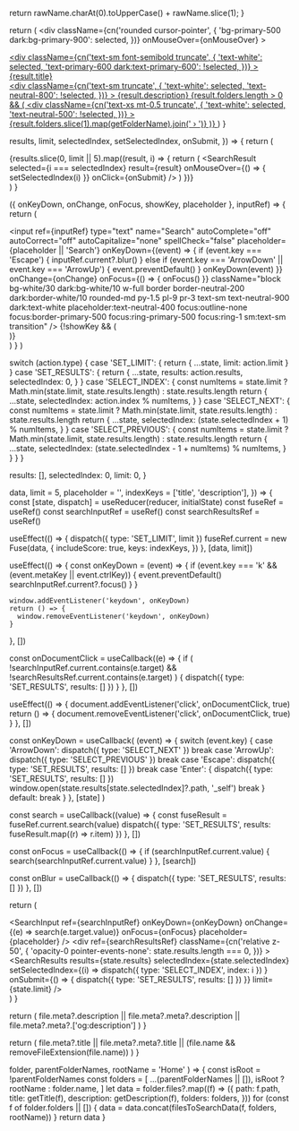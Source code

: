 
  return rawName.charAt(0).toUpperCase() + rawName.slice(1);
}

  return (
    <div
      className={cn('rounded cursor-pointer', {
        'bg-primary-500 dark:bg-primary-900': selected,
      })}
      onMouseOver={onMouseOver}
    >
      <a className="block m-3" href={result.path} onClick={onClick}>
        <div className="flex flex-col gap-0.5">
          <div
            className={cn('text-sm font-semibold truncate', {
              'text-white': selected,
              'text-primary-600 dark:text-primary-600': !selected,
            })}
          >
            {result.title}
          </div>
          <div
            className={cn('text-sm truncate', {
              'text-white': selected,
              'text-neutral-800': !selected,
            })}
          >
            {result.description}
          </div>
          {result.folders.length > 0 && (
            <div
              className={cn('text-xs mt-0.5 truncate', {
                'text-white': selected,
                'text-neutral-500': !selected,
              })}
            >
              {result.folders.slice(1).map(getFolderName).join(' › ')}
            </div>
          )}
        </div>
      </a>
    </div>
  )
}

  results,
  limit,
  selectedIndex,
  setSelectedIndex,
  onSubmit,
}) => {
  return (
    <div className="flex flex-col p-3 bg-white dark:bg-neutral-800 rounded-md border border-neutral-200 dark:border-white/10 antialiased">
      {results.slice(0, limit || 5).map((result, i) => {
        return (
          <SearchResult
            selected={i === selectedIndex}
            result={result}
            onMouseOver={() => {
              setSelectedIndex(i)
            }}
            onClick={onSubmit}
          />
        )
      })}
    </div>
  )
}

  ({ onKeyDown, onChange, onFocus, showKey, placeholder }, inputRef) => {
    return (
      <div className="relative antialiased">
        <div className="absolute inset-y-0 left-0 flex items-center pl-3">
          <SearchIcon className="w-4 h-4 text-neutral-500 dark:text-white/50" />
        </div>
        <input
          ref={inputRef}
          type="text"
          name="Search"
          autoComplete="off"
          autoCorrect="off"
          autoCapitalize="none"
          spellCheck="false"
          placeholder={placeholder || 'Search'}
          onKeyDown={(event) => {
            if (event.key === 'Escape') {
              inputRef.current?.blur()
            } else if (event.key === 'ArrowDown' || event.key === 'ArrowUp') {
              event.preventDefault()
            }
            onKeyDown(event)
          }}
          onChange={onChange}
          onFocus={() => {
            onFocus()
          }}
          className="block bg-white/30 dark:bg-white/10  w-full border border-neutral-200 dark:border-white/10 rounded-md py-1.5 pl-9 pr-3 text-sm text-neutral-900 dark:text-white placeholder:text-neutral-400 focus:outline-none focus:border-primary-500 focus:ring-primary-500 focus:ring-1 sm:text-sm transition"
        />
        {!showKey && (
          <div className="absolute inset-y-0 right-0 flex items-center pr-3">
            <Keys plain cmd char="K" />
          </div>
        )}
      </div>
    )
  }
)

  switch (action.type) {
    case 'SET_LIMIT': {
      return { ...state, limit: action.limit }
    }
    case 'SET_RESULTS': {
      return {
        ...state,
        results: action.results,
        selectedIndex: 0,
      }
    }
    case 'SELECT_INDEX': {
      const numItems = state.limit
        ? Math.min(state.limit, state.results.length)
        : state.results.length
      return {
        ...state,
        selectedIndex: action.index % numItems,
      }
    }
    case 'SELECT_NEXT': {
      const numItems = state.limit
        ? Math.min(state.limit, state.results.length)
        : state.results.length
      return {
        ...state,
        selectedIndex: (state.selectedIndex + 1) % numItems,
      }
    }
    case 'SELECT_PREVIOUS': {
      const numItems = state.limit
        ? Math.min(state.limit, state.results.length)
        : state.results.length
      return {
        ...state,
        selectedIndex: (state.selectedIndex - 1 + numItems) % numItems,
      }
    }
  }
}

  results: [],
  selectedIndex: 0,
  limit: 0,
}

  data,
  limit = 5,
  placeholder = '',
  indexKeys = ['title', 'description'],
}) => {
  const [state, dispatch] = useReducer(reducer, initialState)
  const fuseRef = useRef()
  const searchInputRef = useRef()
  const searchResultsRef = useRef()

  useEffect(() => {
    dispatch({ type: 'SET_LIMIT', limit })
    fuseRef.current = new Fuse(data, {
      includeScore: true,
      keys: indexKeys,
    })
  }, [data, limit])

  useEffect(() => {
    const onKeyDown = (event) => {
      if (event.key === 'k' && (event.metaKey || event.ctrlKey)) {
        event.preventDefault()
        searchInputRef.current?.focus()
      }
    }

    window.addEventListener('keydown', onKeyDown)
    return () => {
      window.removeEventListener('keydown', onKeyDown)
    }
  }, [])

  const onDocumentClick = useCallback((e) => {
    if (
      !searchInputRef.current.contains(e.target) &&
      !searchResultsRef.current.contains(e.target)
    ) {
      dispatch({ type: 'SET_RESULTS', results: [] })
    }
  }, [])

  useEffect(() => {
    document.addEventListener('click', onDocumentClick, true)
    return () => {
      document.removeEventListener('click', onDocumentClick, true)
    }
  }, [])

  const onKeyDown = useCallback(
    (event) => {
      switch (event.key) {
        case 'ArrowDown':
          dispatch({ type: 'SELECT_NEXT' })
          break
        case 'ArrowUp':
          dispatch({ type: 'SELECT_PREVIOUS' })
          break
        case 'Escape':
          dispatch({ type: 'SET_RESULTS', results: [] })
          break
        case 'Enter': {
          dispatch({ type: 'SET_RESULTS', results: [] })
          window.open(state.results[state.selectedIndex]?.path, '_self')
          break
        }
        default:
          break
      }
    },
    [state]
  )

  const search = useCallback((value) => {
    const fuseResult = fuseRef.current.search(value)
    dispatch({ type: 'SET_RESULTS', results: fuseResult.map((r) => r.item) })
  }, [])

  const onFocus = useCallback(() => {
    if (searchInputRef.current.value) {
      search(searchInputRef.current.value)
    }
  }, [search])

  const onBlur = useCallback(() => {
    dispatch({ type: 'SET_RESULTS', results: [] })
  }, [])

  return (
    <div className="flex flex-col">
      <SearchInput
        ref={searchInputRef}
        onKeyDown={onKeyDown}
        onChange={(e) => search(e.target.value)}
        onFocus={onFocus}
        placeholder={placeholder}
      />
      <div
        ref={searchResultsRef}
        className={cn('relative z-50', {
          'opacity-0 pointer-events-none': state.results.length === 0,
        })}
      >
        <div className="z-50 absolute left-0 right-[-320px] top-2">
          <SearchResults
            results={state.results}
            selectedIndex={state.selectedIndex}
            setSelectedIndex={(i) =>
              dispatch({ type: 'SELECT_INDEX', index: i })
            }
            onSubmit={() => {
              dispatch({ type: 'SET_RESULTS', results: [] })
            }}
            limit={state.limit}
          />
        </div>
      </div>
    </div>
  )
}

  return (
    file.meta?.description ||
    file.meta?.meta?.description ||
    file.meta?.meta?.['og:description']
  )
}

  return (
    file.meta?.title ||
    file.meta?.meta?.title ||
    (file.name && removeFileExtension(file.name))
  )
}

  folder,
  parentFolderNames,
  rootName = 'Home'
) => {
  const isRoot = !parentFolderNames
  const folders = [
    ...(parentFolderNames || []),
    isRoot ? rootName : folder.name,
  ]
  let data = folder.files?.map((f) => ({
    path: f.path,
    title: getTitle(f),
    description: getDescription(f),
    folders: folders,
  }))
  for (const f of folder.folders || []) {
    data = data.concat(filesToSearchData(f, folders, rootName))
  }
  return data
}
